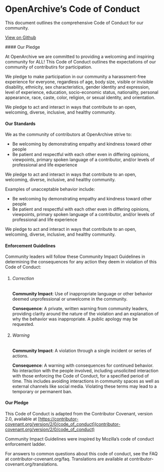 
<HeaderSection>

# OpenArchive’s **Code of Conduct**

This document outlines the comprehensive Code of Conduct for our community.

[View on Github](https://github.com/open-archive)

</HeaderSection>
<ContentSection>
#### Our Pledge

At OpenArchive we are committed to providing a welcoming and inspiring community for ALL! This Code of Conduct outlines the expectations of our community of contributirs for participation.

We pledge to make participation in our community a harassment-free experience for everyone, regardless of age, body size, visible or invisible disability, ethnicity, sex characteristics, gender identity and expression, level of experience, education, socio-economic status, nationality, personal appearance, race, caste, color, religion, or sexual identity, and orientation.

We pledge to act and interact in ways that contribute to an open, welcoming, diverse, inclusive, and healthy community.

#### Our Standards

We as the community of contributors at OpenArchive strive to:

- Be welcoming by demonstrating empathy and kindness toward other people
- Be patient and respectful with each other even in differing opinions, viewpoints, primary spoken language of a contributor, and/or levels of professional and life experience

We pledge to act and interact in ways that contribute to an open, welcoming, diverse, inclusive, and healthy community.

Examples of unacceptable behavior include:

- Be welcoming by demonstrating empathy and kindness toward other people
- Be patient and respectful with each other even in differing opinions, viewpoints, primary spoken language of a contributor, and/or levels of professional and life experience

We pledge to act and interact in ways that contribute to an open, welcoming, diverse, inclusive, and healthy community.

#### Enforcement Guidelines

Community leaders will follow these Community Impact Guidelines in determining the consequences for any action they deem in violation of this Code of Conduct:

1.  ###### Correction

    **Community Impact**: Use of inappropriate language or other behavior deemed unprofessional or unwelcome in the community.

    **Consequence**: A private, written warning from community leaders, providing clarity around the nature of the violation and an explanation of why the behavior was inappropriate. A public apology may be requested.

2.  ###### Warning

    **Community Impact**: A violation through a single incident or series of actions.

    **Consequence**: A warning with consequences for continued behavior. No interaction with the people involved, including unsolicited interaction with those enforcing the Code of Conduct, for a specified period of time. This includes avoiding interactions in community spaces as well as external channels like social media. Violating these terms may lead to a temporary or permanent ban.

#### Our Pledge

This Code of Conduct is adapted from the Contributor Covenant, version 2.0, available at [https://contributor-covenant.org/version/2/0/code_of_conduct](contributor-covenant.org/version/2/0/code_of_conduct)

Community Impact Guidelines were inspired by Mozilla’s code of conduct enforcement ladder.

For answers to common questions about this code of conduct, see the FAQ at contributor-covenant.org/faq. Translations are available at contributor-covenant.org/translations.

</ContentSection>
